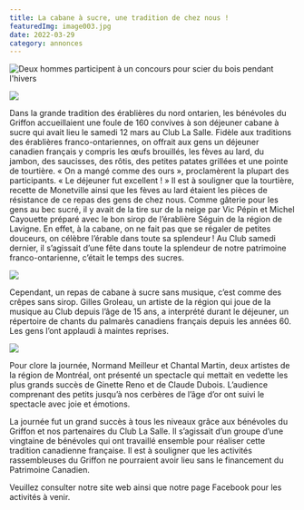 ```yaml
---
title: La cabane à sucre, une tradition de chez nous !
featuredImg: image003.jpg
date: 2022-03-29
category: annonces
---
```


![Deux hommes participent à un concours pour scier du bois pendant l'hivers](image003.jpg)

<div class="col-md-4 float-left">

![](image004.jpg)
</div>

Dans la grande tradition des érablières du nord ontarien, les bénévoles du Griffon accueillaient une foule de 160 convives à son déjeuner cabane à sucre qui avait lieu le samedi 12 mars au Club La Salle. Fidèle aux traditions des érablières franco-ontariennes, on offrait aux gens un déjeuner canadien français y compris les œufs brouillés, les fèves au lard, du jambon, des saucisses, des rôtis, des petites patates grillées et une pointe de tourtière. « On a mangé comme des ours », proclamèrent la plupart des participants. « Le déjeuner fut excellent ! » Il est à souligner que la tourtière, recette de Monetville ainsi que les fèves au lard étaient les pièces de résistance de ce repas des gens de chez nous. Comme gâterie pour les gens au bec sucré, il y avait de la tire sur de la neige par Vic Pépin et Michel Cayouette préparé avec le bon sirop de l’érablière Séguin de la région de Lavigne. En effet, à la cabane, on ne fait pas que se régaler de petites douceurs, on célèbre l’érable dans toute sa splendeur ! Au Club samedi dernier, il s’agissait d’une fête dans toute la splendeur de notre patrimoine franco-ontarienne, c’était le temps des sucres.

<div class="col-md-6 float-right mx-4">

![](image001.jpg)
</div>

Cependant, un repas de cabane à sucre sans musique, c’est comme des crêpes sans sirop. Gilles Groleau, un artiste de la région qui joue de la musique au Club depuis l’âge de 15 ans, a interprété durant le déjeuner, un répertoire de chants du palmarès canadiens français depuis les années 60. Les gens l’ont applaudi à maintes reprises.

<div class="col-md-4 float-left">


</div>

<div class="col-md-6 float-left">

![](chantal.jpg)
</div>

Pour clore la journée, Normand Meilleur et Chantal Martin, deux artistes de la région de Montréal, ont présenté un spectacle qui mettait en vedette les plus grands succès de Ginette Reno et de Claude Dubois. L’audience comprenant des petits jusqu’à nos cerbères de l’âge d’or ont suivi le spectacle avec joie et émotions.

La journée fut un grand succès à tous les niveaux grâce aux bénévoles du Griffon et nos partenaires du Club La Salle. Il s’agissait d’un groupe d’une vingtaine de bénévoles qui ont travaillé ensemble pour réaliser cette tradition canadienne française. Il est à souligner que les activités rassembleuses du Griffon ne pourraient avoir lieu sans le financement du Patrimoine Canadien.

Veuillez consulter notre site web ainsi que notre page Facebook pour les activités à venir.
